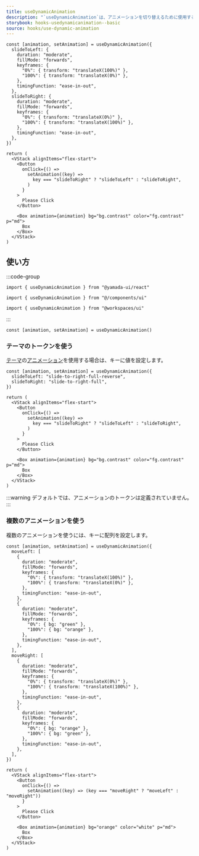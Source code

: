 ```yaml
---
title: useDynamicAnimation
description: "`useDynamicAnimation`は、アニメーションを切り替えるために使用するカスタムフックです。"
storybook: hooks-usedynamicanimation--basic
source: hooks/use-dynamic-animation
---
```


```tsx preview functional client
const [animation, setAnimation] = useDynamicAnimation({
  slideToLeft: {
    duration: "moderate",
    fillMode: "forwards",
    keyframes: {
      "0%": { transform: "translateX(100%)" },
      "100%": { transform: "translateX(0%)" },
    },
    timingFunction: "ease-in-out",
  },
  slideToRight: {
    duration: "moderate",
    fillMode: "forwards",
    keyframes: {
      "0%": { transform: "translateX(0%)" },
      "100%": { transform: "translateX(100%)" },
    },
    timingFunction: "ease-in-out",
  },
})

return (
  <VStack alignItems="flex-start">
    <Button
      onClick={() =>
        setAnimation((key) =>
          key === "slideToRight" ? "slideToLeft" : "slideToRight",
        )
      }
    >
      Please Click
    </Button>

    <Box animation={animation} bg="bg.contrast" color="fg.contrast" p="md">
      Box
    </Box>
  </VStack>
)
```

## 使い方

:::code-group

```tsx [package]
import { useDynamicAnimation } from "@yamada-ui/react"
```

```tsx [alias]
import { useDynamicAnimation } from "@/components/ui"
```

```tsx [monorepo]
import { useDynamicAnimation } from "@workspaces/ui"
```

:::

```tsx
const [animation, setAnimation] = useDynamicAnimation()
```

### テーマのトークンを使う

[テーマ](/docs/theming)の[アニメーション](/docs/theming/tokens/animations)を使用する場合は、キーに値を設定します。

```tsx preview functional client
const [animation, setAnimation] = useDynamicAnimation({
  slideToLeft: "slide-to-right-full-reverse",
  slideToRight: "slide-to-right-full",
})

return (
  <VStack alignItems="flex-start">
    <Button
      onClick={() =>
        setAnimation((key) =>
          key === "slideToRight" ? "slideToLeft" : "slideToRight",
        )
      }
    >
      Please Click
    </Button>

    <Box animation={animation} bg="bg.contrast" color="fg.contrast" p="md">
      Box
    </Box>
  </VStack>
)
```

:::warning
デフォルトでは、アニメーションのトークンは定義されていません。
:::

### 複数のアニメーションを使う

複数のアニメーションを使うには、キーに配列を設定します。

```tsx preview functional client
const [animation, setAnimation] = useDynamicAnimation({
  moveLeft: [
    {
      duration: "moderate",
      fillMode: "forwards",
      keyframes: {
        "0%": { transform: "translateX(100%)" },
        "100%": { transform: "translateX(0%)" },
      },
      timingFunction: "ease-in-out",
    },
    {
      duration: "moderate",
      fillMode: "forwards",
      keyframes: {
        "0%": { bg: "green" },
        "100%": { bg: "orange" },
      },
      timingFunction: "ease-in-out",
    },
  ],
  moveRight: [
    {
      duration: "moderate",
      fillMode: "forwards",
      keyframes: {
        "0%": { transform: "translateX(0%)" },
        "100%": { transform: "translateX(100%)" },
      },
      timingFunction: "ease-in-out",
    },
    {
      duration: "moderate",
      fillMode: "forwards",
      keyframes: {
        "0%": { bg: "orange" },
        "100%": { bg: "green" },
      },
      timingFunction: "ease-in-out",
    },
  ],
})

return (
  <VStack alignItems="flex-start">
    <Button
      onClick={() =>
        setAnimation((key) => (key === "moveRight" ? "moveLeft" : "moveRight"))
      }
    >
      Please Click
    </Button>

    <Box animation={animation} bg="orange" color="white" p="md">
      Box
    </Box>
  </VStack>
)
```
